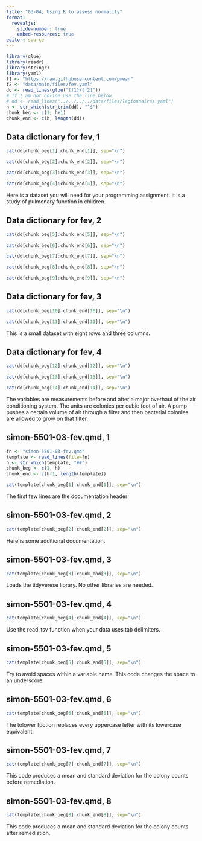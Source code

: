 ```yaml
---
title: "03-04, Using R to assess normality"
format: 
  revealjs:
    slide-number: true
    embed-resources: true
editor: source
---
```


```r
library(glue)
library(readr)
library(stringr)
library(yaml)
f1 <- "https://raw.githubusercontent.com/pmean"
f2 <- "data/main/files/fev.yaml"
dd <- read_lines(glue("{f1}/{f2}"))
# if I am not online use the line below
# dd <- read_lines("../../../../data/files/legionnaires.yaml")
h <- str_which(str_trim(dd), "^$")
chunk_beg <- c(1, h+1)
chunk_end <- c(h, length(dd))
```

## Data dictionary for fev, 1

```r
cat(dd[chunk_beg[1]:chunk_end[1]], sep="\n")
```

```r
cat(dd[chunk_beg[2]:chunk_end[2]], sep="\n")
```

```r
cat(dd[chunk_beg[3]:chunk_end[3]], sep="\n")
```

```r
cat(dd[chunk_beg[4]:chunk_end[4]], sep="\n")
```

:::notes
Here is a dataset you will need for your programming assignment. It is a study of pulmonary function in children.
:::

## Data dictionary for fev, 2

```r
cat(dd[chunk_beg[5]:chunk_end[5]], sep="\n")
```

```r
cat(dd[chunk_beg[6]:chunk_end[6]], sep="\n")
```

```r
cat(dd[chunk_beg[7]:chunk_end[7]], sep="\n")
```

```r
cat(dd[chunk_beg[8]:chunk_end[8]], sep="\n")
```

```r
cat(dd[chunk_beg[9]:chunk_end[9]], sep="\n")
```

:::notes

:::

## Data dictionary for fev, 3

```r
cat(dd[chunk_beg[10]:chunk_end[10]], sep="\n")
```

```r
cat(dd[chunk_beg[11]:chunk_end[11]], sep="\n")
```

:::notes
This is a small dataset with eight rows and three columns.
:::

## Data dictionary for fev, 4

```r
cat(dd[chunk_beg[12]:chunk_end[12]], sep="\n")
```

```r
cat(dd[chunk_beg[13]:chunk_end[13]], sep="\n")
```

```r
cat(dd[chunk_beg[14]:chunk_end[14]], sep="\n")
```

:::notes
The variables are measurements before and after a major overhaul of the air conditioning system. The units are colonies per cubic foot of air. A pump pushes a certain volume of air through a filter and then bacterial colonies are allowed to grow on that filter.
:::

## simon-5501-03-fev.qmd, 1

```r
fn <- "simon-5501-03-fev.qmd"
template <- read_lines(file=fn)
h <- str_which(template, "##")
chunk_beg <- c(1, h)
chunk_end <- c(h-1, length(template))
```

```r
cat(template[chunk_beg[1]:chunk_end[1]], sep="\n")
```

:::notes
The first few lines are the documentation header
:::

## simon-5501-03-fev.qmd, 2

```r
cat(template[chunk_beg[2]:chunk_end[2]], sep="\n")
```

:::notes
Here is some additional documentation.
:::

## simon-5501-03-fev.qmd, 3

```r
cat(template[chunk_beg[3]:chunk_end[3]], sep="\n")
```

:::notes
Loads the tidyverese library. No other libraries are needed.
:::

## simon-5501-03-fev.qmd, 4

```r
cat(template[chunk_beg[4]:chunk_end[4]], sep="\n")
```

:::notes
Use the read_tsv function when your data uses tab delimiters.
:::

## simon-5501-03-fev.qmd, 5

```r
cat(template[chunk_beg[5]:chunk_end[5]], sep="\n")
```
:::notes
Try to avoid spaces within a variable name. This code changes the space to an underscore. 
:::

## simon-5501-03-fev.qmd, 6

```r
cat(template[chunk_beg[6]:chunk_end[6]], sep="\n")
```

:::notes
The tolower fuction replaces every uppercase letter with its lowercase equivalent.
:::

## simon-5501-03-fev.qmd, 7

```r
cat(template[chunk_beg[7]:chunk_end[7]], sep="\n")
```

:::notes
This code produces a mean and standard deviation for the colony counts before remediation.
:::

## simon-5501-03-fev.qmd, 8

```r
cat(template[chunk_beg[8]:chunk_end[8]], sep="\n")
```

:::notes
This code produces a mean and standard deviation for the colony counts after remediation.
:::
